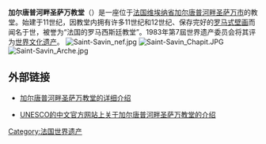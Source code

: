 {{unreferenced|time=2009-12-09T08:59:50+00:00}}
{{世界文化遗产概要表
| site_img = File:Abbaye_de_Saint-Savin_DSC_1732.jpg
| site_img_capt = 
| site_img_width = 350px
| zh_name = 加尔唐普河畔圣萨万教堂
| en_name = Abbey Church of Saint-Savin sur Gartempe
| fr_name = Abbaye de Saint-Savin-sur-Gartempe
| country = {{FRA}}
| Region = 欧洲和北美地区
| criterion_c = (i)(iii)
| rg_year = 1983
| ex_rg_year = 
| remarks = 
| org_url = http://whc.unesco.org/en/list/230
| map_img = Image:France location map-Regions and departements-2016.svg
| map_img_width = 275
| locator_x = 108
| locator_y = 115
| icun = }}
'''加尔唐普河畔圣萨万教堂'''（{{lang-fr|Abbaye de Saint-Savin-sur-Gartempe}}）是一座位于[[法国|法国]][[维埃纳省|维埃纳省]][[圣萨万|加尔唐普河畔圣萨万市]]的教堂。始建于11世纪，因教堂内拥有许多11世纪和12世纪、保存完好的[[罗马式美术|罗马式]][[壁画|壁画]]而闻名于世，被誉为“法国的罗马西斯廷教堂”。1983年第7屆世界遗产委员会将其评为[[世界文化遗产|世界文化遗产]]。
[[File:Saint-Savin_nef.jpg|left]]
[[File:Saint-Savin_Chapit.JPG|left]]
[[File:Saint-Savin_Arche.jpg|left]]
{{clear}}
{{commons|Category:Abbey Church of Saint-Savin-sur-Gartempe|加尔唐普河畔圣萨万教堂}}

 
==外部链接==


* {{fr icon}}  [http://www.art-roman.net/stsavin/stsavin.htm 加尔唐普河畔圣萨万教堂的详细介绍] {{Wayback|url=http://www.art-roman.net/stsavin/stsavin.htm |date=20191027174240 }} 
*[http://whc.unesco.org/zh/list/230#top UNESCO的中文官方网站上关于加尔唐普河畔圣萨万教堂的介绍] {{Wayback|url=http://whc.unesco.org/zh/list/230#top |date=20200208174040 }}

{{coord|46|33|51|N|0|51|58|E|region:FR_type:landmark_source:frwiki|display=title}}



{{模板:法国世界遗产}}
[[Category:法国世界遗产|Category:法国世界遗产]]